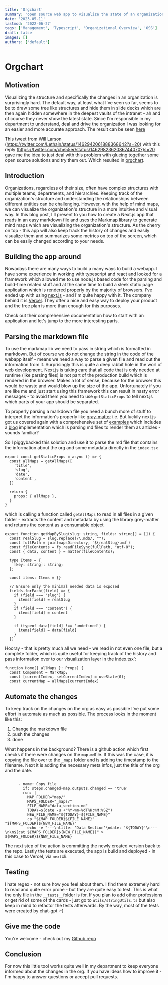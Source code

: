 ```yaml
---
title: 'Orgchart'
summary: 'open source web app to visualize the state of an organization'
date: '2023-05-11'
lastmod: '2022-06-27'
tags: ['Management', 'Typescript', 'Organizational Overview', 'OSS']
draft: false
images: []
authors: ['default']
---
```


# Orgchart

## Motivation
Visualizing the structure and specifically the changes in an organization is surprisingly hard. The default way, at least what I've seen so far, seems to be to draw some tree like structures and hide them in slide decks which are then again hidden somewhere in the deepest vaults of the intranet - ah and of course they never show the latest state. Since I'm responsible in my department to understand, deal and drive the organization I was looking for an easier and more accurate approach.
The result can be seen [here](https://orgchart-one.vercel.app/)

This tweet from Will Larson (https://twitter.com/Lethain/status/1462942061888368642?s=20) with this reply (https://twitter.com/che55er/status/1462982362086744070?)s=20 gave me the idea to just deal with this problem with glueing together some open source solutions and try them out. Which resulted in [orgchart](https://github.com/raven-rwho/orgchart).

## Introduction
Organizations, regardless of their size, often have complex structures with multiple teams, departments, and hierarchies. Keeping track of the organization's structure and understanding the relationships between different entities can be challenging. However, with the help of mind maps, we can visualize the organization's structure in a more intuitive and visual way. In this blog post, I'll present to you how to create a Next.js app that reads in an easy markdown file and uses the [Markmap library](https://markmap.js.org/) to generate mind maps which are visualizing the organization's structure. As the cherry on top - this app will also keep track the history of changes and easily visualize them and summarizes some metrics on top of the screen, which can be easily changed according to your needs.

## Building the app around
Nowadays there are many ways to build a many ways to build a webapp. I have some experience in working with typescript and react and looked for a framework which allowed me to use node.js based code for the parsing and build-time related stuff and at the same time to build a sleek static page application which is rendered properly by the majority of browsers. 
I've ended up with using [next.js](https://nextjs.org/) - and I'm quite happy with it. The company behind it is [Vercel](https://vercel.com). They offer a nice and easy way to deploy your product and the free plan is more than enough for this purposes.

Check out their comprehensive documentation how to start with an application and let's jump to the more interesting parts.

## Parsing the markdown file
To use the markmap lib we need to pass in string which is formatted in markdown. But of course we do not change the string in the code of the webapp itself - means we need a way to parse a given file and read out the information from it. Surprisingly this is quite a deep rabbit hole in the worl of web development. Next.js is taking care that all code that is only needed at runtime (like parsing files) is not part of the production build which is rendered in the browser. Makes a lot of sense, because for the browser this would be waste and would blow up the size of the app. Unfortunately if you are like me and just start using this framework this can result in nasty error messages - to avoid them you need to use `getStaticProps` to tell next.js which parts of your app should be separated.

To properly parsing a markdown file you need a bunch more of stuff to interpret the information's properly like [gray-matter](https://github.com/jonschlinkert/gray-matter) i.e. But luckily next.js got us covered again with a comprehensive set of [examples](https://github.com/vercel/next.js/tree/canary/examples) which includes a [blog](https://github.com/vercel/next.js/tree/canary/examples/blog) implementation which is parsing md files to render them as articles - sounds familiar? 

So I piggybacked this solution and use it to parse the md file that contains the information about the org and some metadata directly in the `index.tsx`
```
export const getStaticProps = async () => {
  const allMaps = getAllMaps([
    'title',
    'slug',
    'date',
    'content',
  ])

  return {
    props: { allMaps },
  }
}
```
which is calling a function called `getAllMaps` to read in all files in a given folder - extracts the content and metadata by using the library grey-matter and returns the content as a consumable object

```
export function getMapBySlug(slug: string, fields: string[] = []) {
  const realSlug = slug.replace(/\.md$/, "");
  const fullPath = join(mapsDirectory, `${realSlug}.md`)
  const fileContents = fs.readFileSync(fullPath, "utf-8");
  const { data, content } = matter(fileContents);

  type Items = {
    [key: string]: string;
  };

  const items: Items = {}

  // Ensure only the minimal needed data is exposed
  fields.forEach((field) => {
    if (field === 'slug') {
      items[field] = realSlug
    }
    if (field === 'content') {
      items[field] = content
    }

    if (typeof data[field] !== 'undefined') {
      items[field] = data[field]
    }
  })

```
Hooray - that is pretty much all we need - we read in not even one file, but a complete folder, which is quite useful for keeping track of the history and pass information over to our visualization layer in the ìndex.tsx`:

```
function Home({ allMaps }: Props) {
  const Component = MarkMap;
  const [currentIndex, setCurrentIndex] = useState(0);
  const currentMap = allMaps[currentIndex]
```

## Automate the changes
To keep track on the changes on the org as easy as possible I've put some effort in automate as much as possible. 
The process looks in the moment like this:

1. Change the markdown file
2. push the changes
3. done 

What happens in the background? There is a github action which first checks if there were changes on the `map.md`file. If this was the case, it is copying the file over to the `_maps` folder and is adding the timestamp to the filename. Next it is adding the necessary meta infos, just the title of the org and the date.

```

      - name: Copy file
        if: steps.changed-map.outputs.changed == 'true'
        run: |
          MAP_FOLDER="map/"
          MAPS_FOLDER="_maps/"
          FILE_NAME="data_section.md"
          TODAY=$(date -u +"%Y-%m-%dT%H:%M:%SZ")
          NEW_FILE_NAME="${TODAY}-${FILE_NAME}"
          cp "${MAP_FOLDER}${FILE_NAME}" "${MAPS_FOLDER}${NEW_FILE_NAME}"
          echo -e "---\ntitle: 'Data Section'\ndate: '${TODAY}'\n---\n\n$(cat ${MAPS_FOLDER}${NEW_FILE_NAME})" > ${MAPS_FOLDER}${NEW_FILE_NAME}
```
The next step of the action is committing the newly created version back to the repo.
Lastly the tests are executed, the app is build and deployed - in this case to Vercel, via `next`cli.

## Testing
I hate regex - not sure how you feel about them. I find them extremely hard to read and quite error prone - but they are quite easy to test. This is what the only file in the `__tests__`folder is for. If you plan to add other professions or get rid of some of the cards - just go to `utils/stringUtils.ts` but also keep in mind to refactor the tests afterwards. By the way, most of the tests were created by chat-gpt :-)

## Give me the code

You're welcome - check out my [Github repo](https://github.com/raven-rwho/orgchart)

## Conclusion
For now this little tool works quite well in my department to keep everyone informed about the changes in the org. If you have ideas how to improve it - I'm happy to answer questions or accept pull requests.